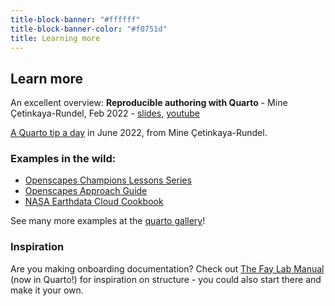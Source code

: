 ```yaml
---
title-block-banner: "#ffffff"
title-block-banner-color: "#f0751d"
title: Learning more
---
```


## Learn more

An excellent overview: **Reproducible authoring with Quarto** - Mine Çetinkaya-Rundel, Feb 2022
    -   [slides](https://mine-cetinkaya-rundel.github.io/2022-repro-toronto/#/title-slide), [youtube](https://www.youtube.com/watch?v=6p4vOKS6Xls)
    
[A Quarto tip a day](https://mine-cetinkaya-rundel.github.io/quarto-tip-a-day/) in June 2022, from Mine Çetinkaya-Rundel.

### Examples in the wild: 
-   [Openscapes Champions Lessons Series](https://openscapes.github.io/series)
-   [Openscapes Approach Guide](https://openscapes.github.io/approach-guide/)\
-   [NASA Earthdata Cloud Cookbook](https://nasa-openscapes.github.io/earthdata-cloud-cookbook/)

See many more examples at the [quarto gallery](https://quarto.org/docs/gallery/)!

### Inspiration

Are you making onboarding documentation? Check out [The Fay Lab Manual](https://thefaylab.github.io/lab-manual/) (now in Quarto!) for inspiration on structure - you could also start there and make it your own.
